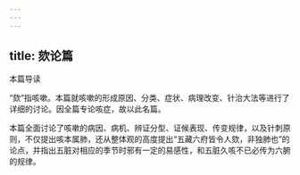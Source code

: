 ```yaml
---
---
---
```

title: 欬论篇
---




本篇导读

“欬”指咳嗽。本篇就咳嗽的形成原因、分类、症状、病理改变、针治大法等进行了详细的讨论。因全篇专论咳症，故以此名篇。

本篇全面讨论了咳嗽的病因、病机、辨证分型、证候表现、传变规律，以及针刺原则，不仅提出咳本属肺，还从整体观的高度提出“五藏六府皆令人欬，非独肺也”的论点，并指出五脏对相应的季节时邪有一定的易感性，和五脏久咳不已必传为六腑的规律。